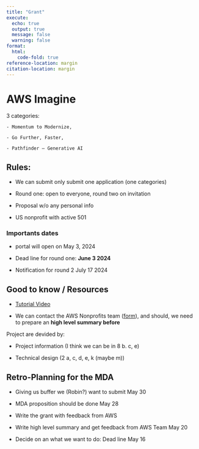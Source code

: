 ```yaml
---
title: "Grant"
execute:
  echo: true
  output: true
  message: false
  warning: false
format:
  html:
    code-fold: true
reference-location: margin
citation-location: margin
---
```


# AWS Imagine

3 categories:

    - Momentum to Modernize, 

    - Go Further, Faster, 

    - Pathfinder – Generative AI 

## Rules:

- We can submit only submit one application (one categories)

- Round one: open to everyone, round two on invitation

- Proposal w/o any personal info

- US nonprofit with active 501 

### Importants dates

- portal will open on May 3, 2024

- Dead line for round one: **June 3 2024**

- Notification for round 2 July 17 2024


## Good to know / Resources

- [Tutorial Video](https://www.youtube.com/watch?v=AfApI2auGXw)

- We can contact the AWS Nonprofits team ([form](https://aws.amazon.com/government-education/contact/)), and should, we need to prepare an **high level summary before**  


Project are devided by:

- Project information (I think we can be in 8 b. c, e)

- Technical design (2 a, c, d, e, k (maybe m))

## Retro-Planning for the MDA

- Giving us buffer we (Robin?) want to submit May 30

- MDA proposition should be done May 28

- Write the grant with feedback from AWS 

- Write high level summary and get feedback from AWS Team May 20

- Decide on an what we want to do: Dead line May 16
